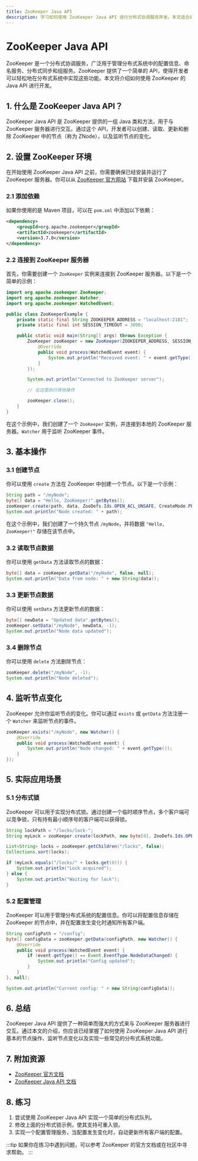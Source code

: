```yaml
---
title: ZooKeeper Java API
description: 学习如何使用 ZooKeeper Java API 进行分布式协调服务开发。本文适合初学者，涵盖基本概念、代码示例和实际应用场景。
---
```


# ZooKeeper Java API

ZooKeeper 是一个分布式协调服务，广泛用于管理分布式系统中的配置信息、命名服务、分布式同步和组服务。ZooKeeper 提供了一个简单的 API，使得开发者可以轻松地在分布式系统中实现这些功能。本文将介绍如何使用 ZooKeeper 的 Java API 进行开发。

## 1. 什么是 ZooKeeper Java API？

ZooKeeper Java API 是 ZooKeeper 提供的一组 Java 类和方法，用于与 ZooKeeper 服务器进行交互。通过这个 API，开发者可以创建、读取、更新和删除 ZooKeeper 中的节点（称为 ZNode），以及监听节点的变化。

## 2. 设置 ZooKeeper 环境

在开始使用 ZooKeeper Java API 之前，你需要确保已经安装并运行了 ZooKeeper 服务器。你可以从 [ZooKeeper 官方网站](https://zookeeper.apache.org/) 下载并安装 ZooKeeper。

### 2.1 添加依赖

如果你使用的是 Maven 项目，可以在 `pom.xml` 中添加以下依赖：

```xml
<dependency>
    <groupId>org.apache.zookeeper</groupId>
    <artifactId>zookeeper</artifactId>
    <version>3.7.0</version>
</dependency>
```

### 2.2 连接到 ZooKeeper 服务器

首先，你需要创建一个 `ZooKeeper` 实例来连接到 ZooKeeper 服务器。以下是一个简单的示例：

```java
import org.apache.zookeeper.ZooKeeper;
import org.apache.zookeeper.Watcher;
import org.apache.zookeeper.WatchedEvent;

public class ZooKeeperExample {
    private static final String ZOOKEEPER_ADDRESS = "localhost:2181";
    private static final int SESSION_TIMEOUT = 3000;

    public static void main(String[] args) throws Exception {
        ZooKeeper zooKeeper = new ZooKeeper(ZOOKEEPER_ADDRESS, SESSION_TIMEOUT, new Watcher() {
            @Override
            public void process(WatchedEvent event) {
                System.out.println("Received event: " + event.getType());
            }
        });

        System.out.println("Connected to ZooKeeper server");

        // 在这里执行其他操作

        zooKeeper.close();
    }
}
```

在这个示例中，我们创建了一个 `ZooKeeper` 实例，并连接到本地的 ZooKeeper 服务器。`Watcher` 用于监听 ZooKeeper 事件。

## 3. 基本操作

### 3.1 创建节点

你可以使用 `create` 方法在 ZooKeeper 中创建一个节点。以下是一个示例：

```java
String path = "/myNode";
byte[] data = "Hello, ZooKeeper!".getBytes();
zooKeeper.create(path, data, ZooDefs.Ids.OPEN_ACL_UNSAFE, CreateMode.PERSISTENT);
System.out.println("Node created: " + path);
```

在这个示例中，我们创建了一个持久节点 `/myNode`，并将数据 `"Hello, ZooKeeper!"` 存储在该节点中。

### 3.2 读取节点数据

你可以使用 `getData` 方法读取节点的数据：

```java
byte[] data = zooKeeper.getData("/myNode", false, null);
System.out.println("Data from node: " + new String(data));
```

### 3.3 更新节点数据

你可以使用 `setData` 方法更新节点的数据：

```java
byte[] newData = "Updated data".getBytes();
zooKeeper.setData("/myNode", newData, -1);
System.out.println("Node data updated");
```

### 3.4 删除节点

你可以使用 `delete` 方法删除节点：

```java
zooKeeper.delete("/myNode", -1);
System.out.println("Node deleted");
```

## 4. 监听节点变化

ZooKeeper 允许你监听节点的变化。你可以通过 `exists` 或 `getData` 方法注册一个 `Watcher` 来监听节点的事件。

```java
zooKeeper.exists("/myNode", new Watcher() {
    @Override
    public void process(WatchedEvent event) {
        System.out.println("Node changed: " + event.getType());
    }
});
```

## 5. 实际应用场景

### 5.1 分布式锁

ZooKeeper 可以用于实现分布式锁。通过创建一个临时顺序节点，多个客户端可以竞争锁，只有持有最小顺序号的客户端可以获得锁。

```java
String lockPath = "/locks/lock-";
String myLock = zooKeeper.create(lockPath, new byte[0], ZooDefs.Ids.OPEN_ACL_UNSAFE, CreateMode.EPHEMERAL_SEQUENTIAL);

List<String> locks = zooKeeper.getChildren("/locks", false);
Collections.sort(locks);

if (myLock.equals("/locks/" + locks.get(0))) {
    System.out.println("Lock acquired");
} else {
    System.out.println("Waiting for lock");
}
```

### 5.2 配置管理

ZooKeeper 可以用于管理分布式系统的配置信息。你可以将配置信息存储在 ZooKeeper 的节点中，并在配置发生变化时通知所有客户端。

```java
String configPath = "/config";
byte[] configData = zooKeeper.getData(configPath, new Watcher() {
    @Override
    public void process(WatchedEvent event) {
        if (event.getType() == Event.EventType.NodeDataChanged) {
            System.out.println("Config updated");
        }
    }
}, null);

System.out.println("Current config: " + new String(configData));
```

## 6. 总结

ZooKeeper Java API 提供了一种简单而强大的方式来与 ZooKeeper 服务器进行交互。通过本文的介绍，你应该已经掌握了如何使用 ZooKeeper Java API 进行基本的节点操作、监听节点变化以及实现一些常见的分布式系统功能。

## 7. 附加资源

- [ZooKeeper 官方文档](https://zookeeper.apache.org/doc/current/)
- [ZooKeeper Java API 文档](https://zookeeper.apache.org/doc/current/api/index.html)

## 8. 练习

1. 尝试使用 ZooKeeper Java API 实现一个简单的分布式队列。
2. 修改上面的分布式锁示例，使其支持可重入锁。
3. 实现一个配置管理服务，当配置发生变化时，自动更新所有客户端的配置。

:::tip
如果你在练习中遇到问题，可以参考 ZooKeeper 的官方文档或在社区中寻求帮助。
:::